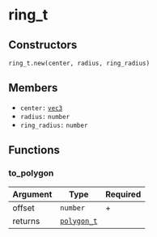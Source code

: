 # ring_t

## Constructors

`ring_t.new(center, radius, ring_radius)`

## Members

- `center:` [`vec3`](/structs/math/vec3)
- `radius:` `number`
- `ring_radius:` `number`

## Functions

### to_polygon

| Argument | Type                                   | Required |
| -------- | -------------------------------------- | -------- |
| offset   | `number`                               | +        |
| returns  | [`polygon_t`](/structs/math/polygon_t) |          |
